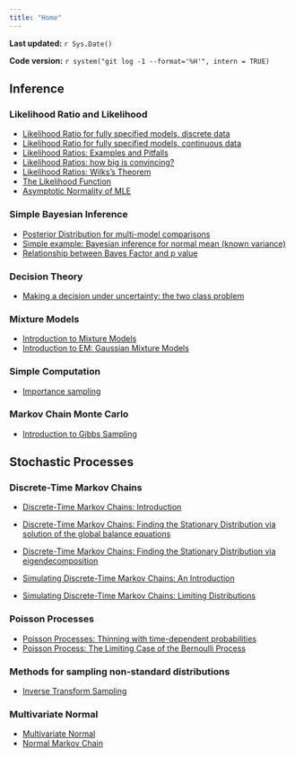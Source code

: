 ```yaml
---
title: "Home"
---
```


**Last updated:** `r Sys.Date()`

**Code version:** `r system("git log -1 --format='%H'", intern = TRUE)`

## Inference

### Likelihood Ratio and Likelihood

*  [Likelihood Ratio for fully specified models, discrete data](likelihood_ratio_simple_models.html)
*  [Likelihood Ratio for fully specified models, continuous data](likelihood_ratio_simple_continuous_data.html)
*  [Likelihood Ratios: Examples and Pitfalls](likelihood_do_dont.html)
*  [Likelihood Ratios: how big is convincing?](LR_and_BF.html)
*  [Likelihood Ratios: Wilks's Theorem](wilks.html)
*  [The Likelihood Function](likelihood_function.html)
*  [Asymptotic Normality of MLE](asymptotic_normality_mle.html)

### Simple Bayesian Inference

*  [Posterior Distribution for multi-model comparisons](bayes_multiclass.html)
*  [Simple example: Bayesian inference for normal mean (known variance)](shiny_normal_example.html)
*  [Relationship between Bayes Factor and p value](BF_and_pvalue.html)

### Decision Theory

*  [Making a decision under uncertainty: the two class problem](decisions_costs_intro.html)

### Mixture Models

*  [Introduction to Mixture Models](intro_to_mixture_models.html)
*  [Introduction to EM: Gaussian Mixture Models](intro_to_em.html)

### Simple Computation

* [Importance sampling](Importance_sampling.html)

### Markov Chain Monte Carlo

* [Introduction to Gibbs Sampling](gibbs1.html)


## Stochastic Processes

### Discrete-Time Markov Chains
*  [Discrete-Time Markov Chains: Introduction](markov_chains_discrete_intro.html)

*  [Discrete-Time Markov Chains: Finding the Stationary Distribution via solution of the global balance equations](stationary_distribution.html)

*  [Discrete-Time Markov Chains: Finding the Stationary Distribution via eigendecomposition](markov_chains_discrete_stationary_dist.html)

*  [Simulating Discrete-Time Markov Chains: An Introduction](simulating_discrete_chains_1.html)

*  [Simulating Discrete-Time Markov Chains: Limiting Distributions](simulating_discrete_chains_2.html)

### Poisson Processes

*  [Poisson Processes: Thinning with time-dependent probabilities](poisson_process_time_dependent_thinning.html)
*  [Poisson Process: The Limiting Case of the Bernoulli Process](bernoulli_poisson_process.html)

### Methods for sampling non-standard distributions

*  [Inverse Transform Sampling](inverse_transform_sampling.html)


### Multivariate Normal

* [Multivariate Normal](mvnorm.html)
* [Normal Markov Chain](normal_markov_chain.html)
